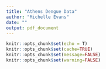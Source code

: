 ```yaml
---
title: "Athens Dengue Data"
author: "Michelle Evans"
date: ""
output: pdf_document
---
```


```r
knitr::opts_chunk$set(echo = T)
knitr::opts_chunk$set(cache=TRUE)
knitr::opts_chunk$set(message=FALSE)
knitr::opts_chunk$set(warning=FALSE)
```
